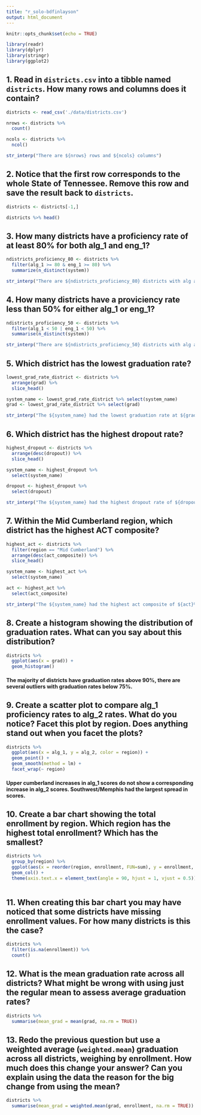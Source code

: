 ```yaml
---
title: "r_solo-bdfinlayson"
output: html_document
---
```


```r
knitr::opts_chunk$set(echo = TRUE)

library(readr)
library(dplyr)
library(stringr)
library(ggplot2)
```

## 1. Read in `districts.csv` into a tibble named `districts`. How many rows and columns does it contain?

```r

districts <- read_csv('./data/districts.csv')

nrows <- districts %>% 
  count()

ncols <- districts %>% 
  ncol()

str_interp("There are ${nrows} rows and ${ncols} columns")

```


## 2. Notice that the first row corresponds to the whole State of Tennessee. Remove this row and save the result back to `districts`.

```r

districts <- districts[-1,]

districts %>% head()
```

## 3. How many districts have a proficiency rate of at least 80% for both alg_1 and eng_1?

```r

ndistricts_proficiency_80 <- districts %>%
  filter(alg_1 >= 80 & eng_1 >= 80) %>% 
  summarize(n_distinct(system))

str_interp("There are ${ndistricts_proficiency_80} districts with alg and eng proficiency greater than 80%")
```

## 4. How many districts have a proviciency rate less than 50% for either alg_1 or eng_1?

```r
ndistricts_proficiency_50 <- districts %>% 
  filter(alg_1 < 50 | eng_1 < 50) %>% 
  summarise(n_distinct(system))

str_interp("There are ${ndistricts_proficiency_50} districts with alg and eng proficiency less than 50%")
```

## 5. Which district has the lowest graduation rate?

```r
lowest_grad_rate_district <- districts %>% 
  arrange(grad) %>% 
  slice_head()

system_name <- lowest_grad_rate_district %>% select(system_name)
grad <- lowest_grad_rate_district %>% select(grad)

str_interp("The ${system_name} had the lowest graduation rate at ${grad}%.")
```

## 6. Which district has the highest dropout rate?

```r

highest_dropout <- districts %>% 
  arrange(desc(dropout)) %>% 
  slice_head()

system_name <- highest_dropout %>% 
  select(system_name)

dropout <- highest_dropout %>% 
  select(dropout)

str_interp("The ${system_name} had the highest dropout rate of ${dropout}%.")

```

## 7. Within the Mid Cumberland region, which district has the highest ACT composite?

```r

highest_act <- districts %>% 
  filter(region == "Mid Cumberland") %>% 
  arrange(desc(act_composite)) %>% 
  slice_head()

system_name <- highest_act %>% 
  select(system_name)

act <- highest_act %>% 
  select(act_composite)

str_interp("The ${system_name} had the highest act composite of ${act}%.")

```


## 8. Create a histogram showing the distribution of graduation rates. What can you say about this distribution?

```r

districts %>% 
  ggplot(aes(x = grad)) + 
  geom_histogram()

```

#### The majority of districts have graduation rates above 90%, there are several outliers with graduation rates below 75%.

##  9. Create a scatter plot to compare alg_1 proficiency rates to alg_2 rates. What do you notice? Facet this plot by region. Does anything stand out when you facet the plots?

```r

districts %>% 
  ggplot(aes(x = alg_1, y = alg_2, color = region)) + 
  geom_point() +
  geom_smooth(method = lm) +
  facet_wrap(~ region)

```

#### Upper cumberland increases in alg_1 scores do not show a corresponding increase in alg_2 scores. Southwest/Memphis had the largest spread in scores.


## 10. Create a bar chart showing the total enrollment by region. Which region has the highest total enrollment? Which has the smallest?

```r

districts %>% 
  group_by(region) %>% 
  ggplot(aes(x = reorder(region, enrollment, FUN=sum), y = enrollment, fill = region)) +
  geom_col() +
  theme(axis.text.x = element_text(angle = 90, hjust = 1, vjust = 0.5))
  
```

## 11. When creating this bar chart you may have noticed that some districts have missing enrollment values. For how many districts is this the case?

```r

districts %>% 
  filter(is.na(enrollment)) %>% 
  count()

```

##  12. What is the mean graduation rate across all districts? What might be wrong with using just the regular mean to assess average graduation rates?

```r

districts %>% 
  summarise(mean_grad = mean(grad, na.rm = TRUE))
```


## 13. Redo the previous question but use a weighted average (`weighted.mean`) graduation across all districts, weighing by enrollment. How much does this change your answer? Can you explain using the data the reason for the big change from using the mean?

```r
districts %>% 
  summarise(mean_grad = weighted.mean(grad, enrollment, na.rm = TRUE))
```
